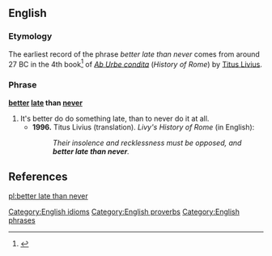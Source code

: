 ==English==

===Etymology===

The earliest record of the phrase ''better late than never'' comes from around 27 BC in the 4th book<ref>{{cite web |url=http://mcadams.posc.mu.edu/txt/ah/Livy/Livy04.html |title=Livy's History of Rome |accessdate=May 29, 2007 |author=Butterfield, Bruce J. |date=1996 |format=HTML | publisher=Marquette University ([http://mu.edu mu.edu]) |language=English.}}</ref> of ''[[w:Ab Urbe condita (book)|Ab Urbe condita]]'' (''History of Rome'') by [[w:Livy|Titus Livius]].

===Phrase===
'''[[better]] [[late]] than [[never]]'''

# It's better do do something late, than to never do it at all.
#*'''1996.''' Titus Livius (translation). ''Livy's History of Rome'' (in English):
#*:''Their insolence and recklessness must be opposed, and '''better late than never'''.''
== References ==
<references/>

[[Category:English idioms]]
[[Category:English proverbs]]
[[Category:English phrases]]

[[pl:better late than never]]